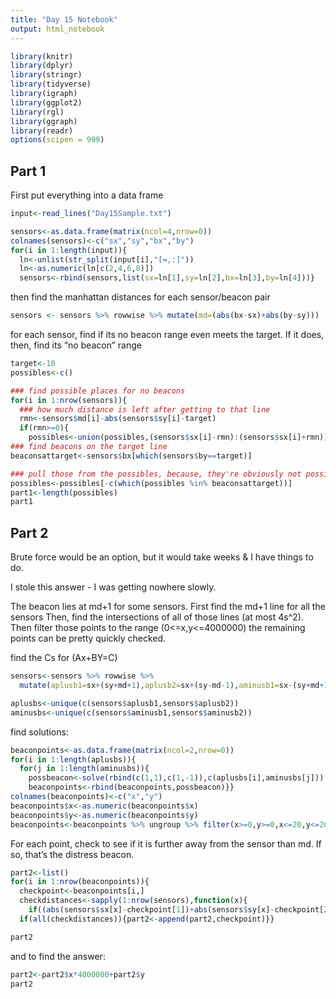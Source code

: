 ```yaml
---
title: "Day 15 Notebook"
output: html_notebook
---
```


```r
library(knitr)
library(dplyr)
library(stringr)
library(tidyverse)
library(igraph)
library(ggplot2)
library(rgl)
library(ggraph)
library(readr)
options(scipen = 999)
```


## Part 1
First put everything into a data frame
```r
input<-read_lines("Day15Sample.txt")

sensors<-as.data.frame(matrix(ncol=4,nrow=0))
colnames(sensors)<-c("sx","sy","bx","by")
for(i in 1:length(input)){
  ln<-unlist(str_split(input[i],"[=,:]"))
  ln<-as.numeric(ln[c(2,4,6,8)])
  sensors<-rbind(sensors,list(sx=ln[1],sy=ln[2],bx=ln[3],by=ln[4]))}

```
then find the manhattan distances for each  sensor/beacon pair
```r
sensors <- sensors %>% rowwise %>% mutate(md=(abs(bx-sx)+abs(by-sy)))
```

for each sensor, find if its no beacon range even meets the target.
If it does, then, find its "no beacon" range

```r
target<-10
possibles<-c()

### find possible places for no beacons
for(i in 1:nrow(sensors)){
  ### how much distance is left after getting to that line
  rmn<-sensors$md[i]-abs(sensors$sy[i]-target)
  if(rmn>=0){
    possibles<-union(possibles,(sensors$sx[i]-rmn):(sensors$sx[i]+rmn))}}
### find beacons on the target line
beaconsattarget<-sensors$bx[which(sensors$by==target)]

### pull those from the possibles, because, they're obviously not possible
possibles<-possibles[-c(which(possibles %in% beaconsattarget))]
part1<-length(possibles)
part1
```
## Part 2
Brute force would be an option, but it would take weeks & I have things to do.

I stole this answer - I was getting nowhere slowly.

The beacon lies at md+1 for some sensors.
First find the md+1 line for all the sensors
Then, find the intersections of all of those lines (at most 4s^2). Then filter those points to the range (0<=x,y<=4000000) the remaining points can be pretty quickly checked.

find the Cs for (Ax+BY=C)
```r
sensors<-sensors %>% rowwise %>%
  mutate(aplusb1=sx+(sy+md+1),aplusb2=sx+(sy-md-1),aminusb1=sx-(sy+md+1),aminusb2=sx-(sy-md-1))

aplusbs<-unique(c(sensors$aplusb1,sensors$aplusb2))
aminusbs<-unique(c(sensors$aminusb1,sensors$aminusb2))
```
find solutions:
```r
beaconpoints<-as.data.frame(matrix(ncol=2,nrow=0))
for(i in 1:length(aplusbs)){
  for(j in 1:length(aminusbs)){
    possbeacon<-solve(rbind(c(1,1),c(1,-1)),c(aplusbs[i],aminusbs[j]))
    beaconpoints<-rbind(beaconpoints,possbeacon)}}
colnames(beaconpoints)<-c("x","y")
beaconpoints$x<-as.numeric(beaconpoints$x)
beaconpoints$y<-as.numeric(beaconpoints$y)
beaconpoints<-beaconpoints %>% ungroup %>% filter(x>=0,y>=0,x<=20,y<=20)
```
For each point, check to see if it is further away from the sensor than md.  If so, that's the distress beacon.

```r
part2<-list()
for(i in 1:nrow(beaconpoints)){
  checkpoint<-beaconpoints[i,]
  checkdistances<-sapply(1:nrow(sensors),function(x){
    if((abs(sensors$sx[x]-checkpoint[1])+abs(sensors$sy[x]-checkpoint[2]))>sensors$md[x]){TRUE}else{FALSE}})
  if(all(checkdistances)){part2<-append(part2,checkpoint)}}

part2
```
and to find the answer:
```r
part2<-part2$x*4000000+part2$y
part2
```


